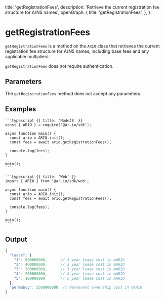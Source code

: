 
  title: 'getRegistrationFees',
  description: 'Retrieve the current registration fee structure for ArNS names',
  openGraph: {
    title: 'getRegistrationFees',
  },
}

<HeroPattern />

# getRegistrationFees

`getRegistrationFees` is a method on the `ARIO` class that retrieves the current registration fee structure for ArNS names, including base fees and any applicable multipliers.

`getRegistrationFees` does not require authentication.

## Parameters

The `getRegistrationFees` method does not accept any parameters.

## Examples

<CodeGroup title="getRegistrationFees">

    ```typescript {{ title: 'NodeJS' }}
    const { ARIO } = require('@ar.io/sdk');

    async function main() {
      const ario = ARIO.init();
      const fees = await ario.getRegistrationFees();

      console.log(fees);
    }

    main();
    ```

    ```typescript {{ title: 'Web' }}
    import { ARIO } from '@ar.io/sdk/web';

    async function main() {
      const ario = ARIO.init();
      const fees = await ario.getRegistrationFees();

      console.log(fees);
    }

    main();
    ```

</CodeGroup>

## Output

```js
{
  "lease": {
    "1": 500000000,      // 1 year lease cost in mARIO
    "2": 400000000,      // 2 year lease cost in mARIO
    "3": 300000000,      // 3 year lease cost in mARIO
    "4": 200000000,      // 4 year lease cost in mARIO
    "5": 100000000       // 5 year lease cost in mARIO
  },
  "permabuy": 2500000000  // Permanent ownership cost in mARIO
}
```
